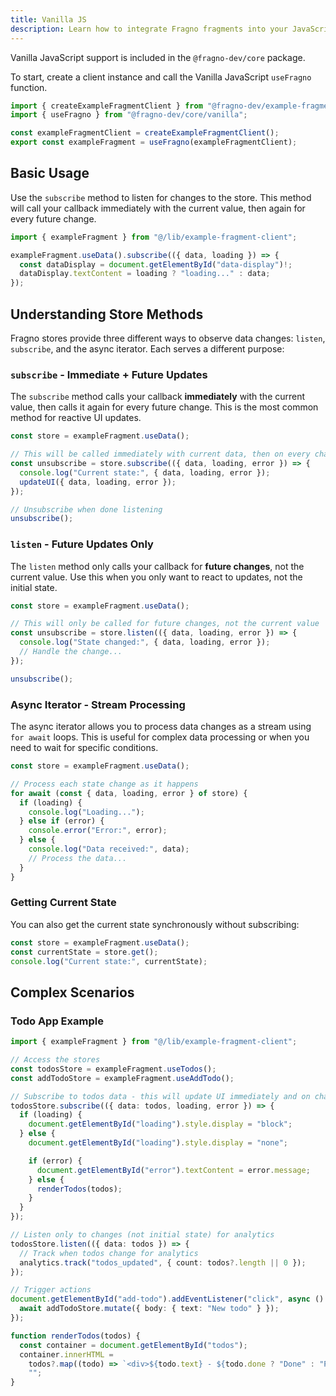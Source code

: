 ```yaml
---
title: Vanilla JS
description: Learn how to integrate Fragno fragments into your JavaScript frontend
---
```


Vanilla JavaScript support is included in the `@fragno-dev/core` package.

To start, create a client instance and call the Vanilla JavaScript `useFragno` function.

```typescript title="lib/example-fragment-client.ts"
import { createExampleFragmentClient } from "@fragno-dev/example-fragment";
import { useFragno } from "@fragno-dev/core/vanilla";

const exampleFragmentClient = createExampleFragmentClient();
export const exampleFragment = useFragno(exampleFragmentClient);
```

## Basic Usage

Use the `subscribe` method to listen for changes to the store. This method will call your callback
immediately with the current value, then again for every future change.

```typescript title="main.ts"
import { exampleFragment } from "@/lib/example-fragment-client";

exampleFragment.useData().subscribe(({ data, loading }) => {
  const dataDisplay = document.getElementById("data-display")!;
  dataDisplay.textContent = loading ? "loading..." : data;
});
```

## Understanding Store Methods

Fragno stores provide three different ways to observe data changes: `listen`, `subscribe`, and the
async iterator. Each serves a different purpose:

### `subscribe` - Immediate + Future Updates

The `subscribe` method calls your callback **immediately** with the current value, then calls it
again for every future change. This is the most common method for reactive UI updates.

```typescript
const store = exampleFragment.useData();

// This will be called immediately with current data, then on every change
const unsubscribe = store.subscribe(({ data, loading, error }) => {
  console.log("Current state:", { data, loading, error });
  updateUI({ data, loading, error });
});

// Unsubscribe when done listening
unsubscribe();
```

### `listen` - Future Updates Only

The `listen` method only calls your callback for **future changes**, not the current value. Use this
when you only want to react to updates, not the initial state.

```typescript
const store = exampleFragment.useData();

// This will only be called for future changes, not the current value
const unsubscribe = store.listen(({ data, loading, error }) => {
  console.log("State changed:", { data, loading, error });
  // Handle the change...
});

unsubscribe();
```

### Async Iterator - Stream Processing

The async iterator allows you to process data changes as a stream using `for await` loops. This is
useful for complex data processing or when you need to wait for specific conditions.

```typescript
const store = exampleFragment.useData();

// Process each state change as it happens
for await (const { data, loading, error } of store) {
  if (loading) {
    console.log("Loading...");
  } else if (error) {
    console.error("Error:", error);
  } else {
    console.log("Data received:", data);
    // Process the data...
  }
}
```

### Getting Current State

You can also get the current state synchronously without subscribing:

```typescript
const store = exampleFragment.useData();
const currentState = store.get();
console.log("Current state:", currentState);
```

## Complex Scenarios

### Todo App Example

```typescript title="main.js"
import { exampleFragment } from "@/lib/example-fragment-client";

// Access the stores
const todosStore = exampleFragment.useTodos();
const addTodoStore = exampleFragment.useAddTodo();

// Subscribe to todos data - this will update UI immediately and on changes
todosStore.subscribe(({ data: todos, loading, error }) => {
  if (loading) {
    document.getElementById("loading").style.display = "block";
  } else {
    document.getElementById("loading").style.display = "none";

    if (error) {
      document.getElementById("error").textContent = error.message;
    } else {
      renderTodos(todos);
    }
  }
});

// Listen only to changes (not initial state) for analytics
todosStore.listen(({ data: todos }) => {
  // Track when todos change for analytics
  analytics.track("todos_updated", { count: todos?.length || 0 });
});

// Trigger actions
document.getElementById("add-todo").addEventListener("click", async () => {
  await addTodoStore.mutate({ body: { text: "New todo" } });
});

function renderTodos(todos) {
  const container = document.getElementById("todos");
  container.innerHTML =
    todos?.map((todo) => `<div>${todo.text} - ${todo.done ? "Done" : "Pending"}</div>`).join("") ||
    "";
}
```
